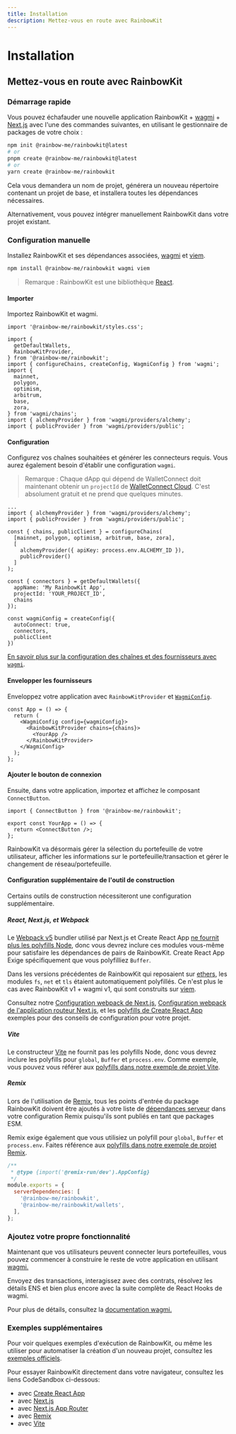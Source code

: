 ```yaml
---
title: Installation
description: Mettez-vous en route avec RainbowKit
---
```


# Installation

## Mettez-vous en route avec RainbowKit

### Démarrage rapide

Vous pouvez échafauder une nouvelle application RainbowKit + [wagmi](https://wagmi.sh) + [Next.js](https://nextjs.org) avec l'une des commandes suivantes, en utilisant le gestionnaire de packages de votre choix :

```bash
npm init @rainbow-me/rainbowkit@latest
# or
pnpm create @rainbow-me/rainbowkit@latest
# or
yarn create @rainbow-me/rainbowkit
```

Cela vous demandera un nom de projet, générera un nouveau répertoire contenant un projet de base, et installera toutes les dépendances nécessaires.

Alternativement, vous pouvez intégrer manuellement RainbowKit dans votre projet existant.

### Configuration manuelle

Installez RainbowKit et ses dépendances associées, [wagmi](https://wagmi.sh/) et [viem](https://viem.sh).

```bash
npm install @rainbow-me/rainbowkit wagmi viem
```

> Remarque : RainbowKit est une bibliothèque [React](https://reactjs.org/).

#### Importer

Importez RainbowKit et wagmi.

```tsx
import '@rainbow-me/rainbowkit/styles.css';

import {
  getDefaultWallets,
  RainbowKitProvider,
} from '@rainbow-me/rainbowkit';
import { configureChains, createConfig, WagmiConfig } from 'wagmi';
import {
  mainnet,
  polygon,
  optimism,
  arbitrum,
  base,
  zora,
} from 'wagmi/chains';
import { alchemyProvider } from 'wagmi/providers/alchemy';
import { publicProvider } from 'wagmi/providers/public';
```

#### Configuration

Configurez vos chaînes souhaitées et générer les connecteurs requis. Vous aurez également besoin d'établir une configuration `wagmi`.

> Remarque : Chaque dApp qui dépend de WalletConnect doit maintenant obtenir un `projectId` de [WalletConnect Cloud](https://cloud.walletconnect.com/). C'est absolument gratuit et ne prend que quelques minutes.

```tsx line=4-99
...
import { alchemyProvider } from 'wagmi/providers/alchemy';
import { publicProvider } from 'wagmi/providers/public';

const { chains, publicClient } = configureChains(
  [mainnet, polygon, optimism, arbitrum, base, zora],
  [
    alchemyProvider({ apiKey: process.env.ALCHEMY_ID }),
    publicProvider()
  ]
);

const { connectors } = getDefaultWallets({
  appName: 'My RainbowKit App',
  projectId: 'YOUR_PROJECT_ID',
  chains
});

const wagmiConfig = createConfig({
  autoConnect: true,
  connectors,
  publicClient
})
```

[En savoir plus sur la configuration des chaînes et des fournisseurs avec `wagmi`](https://wagmi.sh/docs/providers/configuring-chains).

#### Envelopper les fournisseurs

Enveloppez votre application avec `RainbowKitProvider` et [`WagmiConfig`](https://wagmi.sh/docs/provider).

```tsx
const App = () => {
  return (
    <WagmiConfig config={wagmiConfig}>
      <RainbowKitProvider chains={chains}>
        <YourApp />
      </RainbowKitProvider>
    </WagmiConfig>
  );
};
```

#### Ajouter le bouton de connexion

Ensuite, dans votre application, importez et affichez le composant `ConnectButton`.

```tsx
import { ConnectButton } from '@rainbow-me/rainbowkit';

export const YourApp = () => {
  return <ConnectButton />;
};
```

RainbowKit va désormais gérer la sélection du portefeuille de votre utilisateur, afficher les informations sur le portefeuille/transaction et gérer le changement de réseau/portefeuille.

#### Configuration supplémentaire de l'outil de construction

Certains outils de construction nécessiteront une configuration supplémentaire.

##### React, Next.js, et Webpack

Le [Webpack v5](https://webpack.js.org/blog/2020-10-10-webpack-5-release/) bundler utilisé par Next.js et Create React App [ne fournit plus les polyfills Node](https://webpack.js.org/blog/2020-10-10-webpack-5-release/#automatic-nodejs-polyfills-removed), donc vous devrez inclure ces modules vous-même pour satisfaire les dépendances de pairs de RainbowKit. Create React App Exige spécifiquement que vous polyfilliez `Buffer`.

Dans les versions précédentes de RainbowKit qui reposaient sur [ethers](https://docs.ethers.org/v5/), les modules `fs`, `net` et `tls` étaient automatiquement polyfillés. Ce n'est plus le cas avec RainbowKit v1 + wagmi v1, qui sont construits sur [viem](https://viem.sh/).

Consultez notre [Configuration webpack de Next.js](https://github.com/rainbow-me/rainbowkit/blob/main/examples/with-next/next.config.js), [Configuration webpack de l'application routeur Next.js](https://github.com/rainbow-me/rainbowkit/blob/main/examples/with-next-app/next.config.js), et les [polyfills de Create React App](https://github.com/rainbow-me/rainbowkit/blob/main/examples/with-create-react-app/src/polyfills.ts) exemples pour des conseils de configuration pour votre projet.

##### Vite

Le constructeur [Vite](https://vitejs.dev) ne fournit pas les polyfills Node, donc vous devrez inclure les polyfills pour `global`, `Buffer` et `process.env`. Comme exemple, vous pouvez vous référer aux [polyfills dans notre exemple de projet Vite](https://github.com/rainbow-me/rainbowkit/tree/main/examples/with-vite/src/polyfills.ts).

##### Remix

Lors de l'utilisation de [Remix](https://remix.run), tous les points d'entrée du package RainbowKit doivent être ajoutés à votre liste de [dépendances serveur](https://remix.run/docs/en/v1/pages/gotchas#importing-esm-packages) dans votre configuration Remix puisqu'ils sont publiés en tant que packages ESM.

Remix exige également que vous utilisiez un polyfill pour `global`, `Buffer` et `process.env`. Faites référence aux [polyfills dans notre exemple de projet Remix](https://github.com/rainbow-me/rainbowkit/blob/main/examples/with-remix/app/polyfills.ts).

```js
/**
 * @type {import('@remix-run/dev').AppConfig}
 */
module.exports = {
  serverDependencies: [
    '@rainbow-me/rainbowkit',
    '@rainbow-me/rainbowkit/wallets',
  ],
};
```

### Ajoutez votre propre fonctionnalité

Maintenant que vos utilisateurs peuvent connecter leurs portefeuilles, vous pouvez commencer à construire le reste de votre application en utilisant [wagmi.](https://wagmi.sh)

Envoyez des transactions, interagissez avec des contrats, résolvez les détails ENS et bien plus encore avec la suite complète de React Hooks de wagmi.

Pour plus de détails, consultez la [documentation wagmi.](https://wagmi.sh)

### Exemples supplémentaires

Pour voir quelques exemples d'exécution de RainbowKit, ou même les utiliser pour automatiser la création d'un nouveau projet, consultez les [exemples officiels](https://github.com/rainbow-me/rainbowkit/tree/main/examples).

Pour essayer RainbowKit directement dans votre navigateur, consultez les liens CodeSandbox ci-dessous:

-   avec [Create React App](https://codesandbox.io/p/sandbox/github/rainbow-me/rainbowkit/tree/main/examples/with-create-react-app)
-   avec [Next.js](https://codesandbox.io/p/sandbox/github/rainbow-me/rainbowkit/tree/main/examples/with-next)
-   avec [Next.js App Router](https://codesandbox.io/p/sandbox/github/rainbow-me/rainbowkit/tree/main/examples/with-next-app)
-   avec [Remix](https://codesandbox.io/p/sandbox/github/rainbow-me/rainbowkit/tree/main/examples/with-remix)
-   avec [Vite](https://codesandbox.io/p/sandbox/github/rainbow-me/rainbowkit/tree/main/examples/with-vite)
